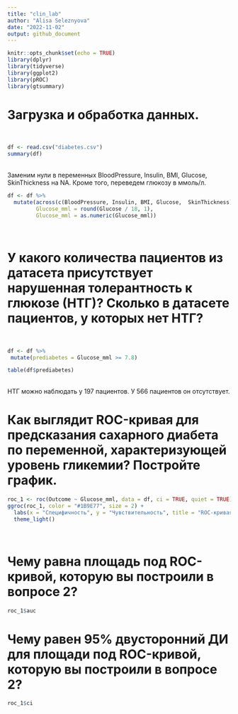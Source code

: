 ```yaml
---
title: "clin_lab"
author: "Alisa Seleznyova"
date: "2022-11-02"
output: github_document
---
```


```r
knitr::opts_chunk$set(echo = TRUE)
library(dplyr)
library(tidyverse)
library(ggplot2)
library(pROC)
library(gtsummary)
```

# Загрузка и обработка данных.
<br>
```r
df <- read.csv("diabetes.csv")
summary(df)
```
<br>
Заменим нули в переменных BloodPressure, Insulin, BMI, Glucose, SkinThickness на NA. Кроме того, переведем глюкозу в ммоль/л.
<br>
```r
df <- df %>%
  mutate(across(c(BloodPressure, Insulin, BMI, Glucose,  SkinThickness), ~ifelse(.x == 0, NA, .x)),
         Glucose_mml = round(Glucose / 18, 1),
         Glucose_mml = as.numeric(Glucose_mml))
```
<br>

# У какого количества пациентов из датасета присутствует нарушенная толерантность к глюкозе (НТГ)? Сколько в датасете пациентов, у которых нет НТГ?
<br>
```r
df <- df %>%
 mutate(prediabetes = Glucose_mml >= 7.8)

table(df$prediabetes)
```
<br>
НТГ можно наблюдать у 197 пациентов.
У 566 пациентов он отсутствует.
<br>

# Как выглядит ROC-кривая для предсказания сахарного диабета по переменной, характеризующей уровень гликемии? Постройте график.
```r
roc_1 <- roc(Outcome ~ Glucose_mml, data = df, ci = TRUE, quiet = TRUE)
ggroc(roc_1, color = "#1B9E77", size = 2) +
  labs(x = "Специфичность", y = "Чувствительность", title = "ROC-кривая для НТГ по гликемии")+
  theme_light()
```
<br>

# Чему равна площадь под ROC-кривой, которую вы построили в вопросе 2?
```r
roc_1$auc
```
# Чему равен 95% двусторонний ДИ для площади под ROC-кривой, которую вы построили в вопросе 2?
```r
roc_1$ci
```

